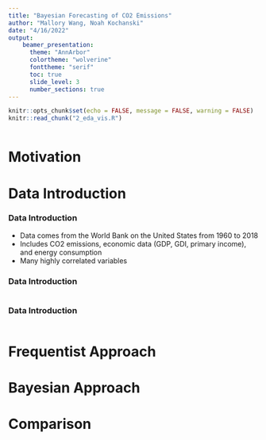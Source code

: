 ```yaml
---
title: "Bayesian Forecasting of CO2 Emissions"
author: "Mallory Wang, Noah Kochanski"
date: "4/16/2022"
output: 
    beamer_presentation:
      theme: "AnnArbor"
      colortheme: "wolverine"
      fonttheme: "serif"
      toc: true    
      slide_level: 3
      number_sections: true
---
```


```r
knitr::opts_chunk$set(echo = FALSE, message = FALSE, warning = FALSE)
knitr::read_chunk("2_eda_vis.R")
```

```r
```
# Motivation


# Data Introduction

### Data Introduction
- Data comes from the World Bank on the United States from 1960 to 2018
- Includes CO2 emissions, economic data (GDP, GDI, primary income), and energy consumption
- Many highly correlated variables


### Data Introduction 

```r
```


### Data Introduction

```r
```


# Frequentist Approach


# Bayesian Approach


# Comparison

